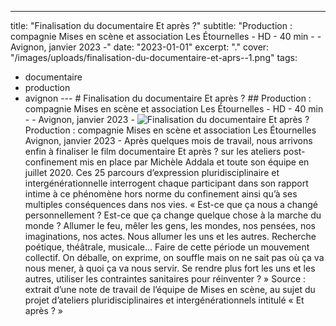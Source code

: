 ---
title: "Finalisation du documentaire Et après ?"
subtitle: "Production : compagnie Mises en scène et association Les Étournelles - HD - 40 min - - Avignon, janvier 2023 -"
date: "2023-01-01"
excerpt: "."
cover: "/images/uploads/finalisation-du-documentaire-et-aprs--1.png"
tags:
  - documentaire
  - production
  - avignon
--- # Finalisation du documentaire Et après ? ## Production : compagnie Mises en scène et association Les Étournelles - HD - 40 min - - Avignon, janvier 2023 - ![Finalisation du documentaire Et après ?](/images/uploads/finalisation-du-documentaire-et-aprs--1.png) Production : compagnie Mises en scène et association Les Étournelles Avignon, janvier 2023 - Après quelques mois de travail, nous arrivons enfin à finaliser le film documentaire Et après ? sur les ateliers post-confinement mis en place par Michèle Addala et toute son équipe en juillet 2020. Ces 25 parcours d’expression pluridisciplinaire et intergénérationnelle interrogent chaque participant dans son rapport intime à ce phénomène hors norme du confinement ainsi qu’à ses multiples conséquences dans nos vies. « Est-ce que ça nous a changé personnellement ? Est-ce que ça change quelque chose à la marche du monde ? Allumer le feu, mêler les gens, les mondes, nos pensées, nos imaginations, nos actes. Nous allumer les uns et les autres. Recherche poétique, théâtrale, musicale… Faire de cette période un mouvement collectif. On déballe, on exprime, on souffle mais on ne sait pas où ça va nous mener, à quoi ça va nous servir. Se rendre plus fort les uns et les autres, utiliser les contraintes sanitaires pour réinventer ? » Source : extrait d’une note de travail de l’équipe de Mises en scène, au sujet du projet d’ateliers pluridisciplinaires et intergénérationnels intitulé « Et après ? »